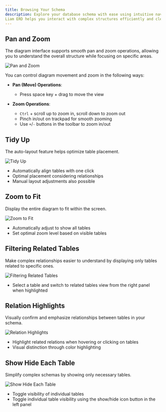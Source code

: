 ```yaml
---
title: Browsing Your Schema
description: Explore your database schema with ease using intuitive navigation tools like panning, zooming, filtering, and highlighting. 
Liam ERD helps you interact with complex structures efficiently and clearly.
---
```


## Pan and Zoom

The diagram interface supports smooth pan and zoom operations, allowing you to understand the overall structure while focusing on specific areas.

![Pan and Zoom](/images/content/docs/ui-features/browsing-your-schema/pan-and-zoom.gif)

You can control diagram movement and zoom in the following ways:

- **Pan (Move) Operations**:
  - Press space key + drag to move the view

- **Zoom Operations**:
  - `Ctrl` + scroll up to zoom in, scroll down to zoom out
  - Pinch in/out on trackpad for smooth zooming
  - Use `+`/`-` buttons in the toolbar to zoom in/out

## Tidy Up

The auto-layout feature helps optimize table placement.

![Tidy Up](/images/content/docs/ui-features/browsing-your-schema/tidy-up.gif)

- Automatically align tables with one click
- Optimal placement considering relationships
- Manual layout adjustments also possible

## Zoom to Fit

Display the entire diagram to fit within the screen.

![Zoom to Fit](/images/content/docs/ui-features/browsing-your-schema/zoom-to-fit.gif)

- Automatically adjust to show all tables
- Set optimal zoom level based on visible tables

## Filtering Related Tables

Make complex relationships easier to understand by displaying only tables related to specific ones.

![Filtering Related Tables](/images/content/docs/ui-features/browsing-your-schema/filtering-related-tables.gif)

- Select a table and switch to related tables view from the right panel when highlighted

## Relation Highlights

Visually confirm and emphasize relationships between tables in your schema.

![Relation Highlights](/images/content/docs/ui-features/browsing-your-schema/relation-highlights.gif)

- Highlight related relations when hovering or clicking on tables
- Visual distinction through color highlighting

## Show Hide Each Table

Simplify complex schemas by showing only necessary tables.

![Show Hide Each Table](/images/content/docs/ui-features/browsing-your-schema/show-hide-each-table.gif)

- Toggle visibility of individual tables
- Toggle individual table visibility using the show/hide icon button in the left panel

